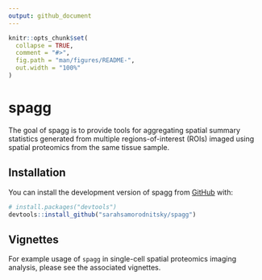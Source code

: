 ```yaml
---
output: github_document
---
```


<!-- README.md is generated from README.Rmd. Please edit that file -->

```r
knitr::opts_chunk$set(
  collapse = TRUE,
  comment = "#>",
  fig.path = "man/figures/README-",
  out.width = "100%"
)
```

# spagg

<!-- badges: start -->
<!-- badges: end -->

The goal of spagg is to provide tools for aggregating spatial summary statistics generated from
multiple regions-of-interest (ROIs) imaged using spatial proteomics from the same tissue sample. 

## Installation

You can install the development version of spagg from [GitHub](https://github.com/) with:

``` r
# install.packages("devtools")
devtools::install_github("sarahsamorodnitsky/spagg")
```

## Vignettes

For example usage of `spagg` in single-cell spatial proteomics imaging analysis, please see the associated vignettes.
